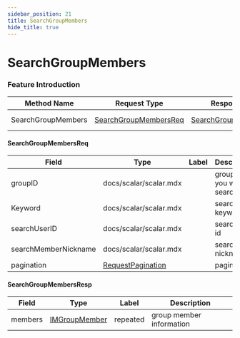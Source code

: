 ```yaml
---
sidebar_position: 21
title: SearchGroupMembers
hide_title: true
---
```


# SearchGroupMembers

### Feature Introduction



| Method Name | Request Type | Response Type | Description |
| ----------- | ------------ | ------------- | ------------- |
| SearchGroupMembers | [SearchGroupMembersReq](docs/group/index.mdx#SearchGroupMembersReq) | [SearchGroupMembersResp](docs/group/index.mdx#SearchGroupMembersResp) | get group request |
 

#### SearchGroupMembersReq
| Field | Type | Label | Description |
| ----- | ---- | ----- | ----------- |
| groupID | docs/scalar/scalar.mdx |  | group id you want to search |
| Keyword | docs/scalar/scalar.mdx |  | search keyword |
| searchUserID | docs/scalar/scalar.mdx |  | search user id |
| searchMemberNickname | docs/scalar/scalar.mdx |  | search user nickname |
| pagination | [RequestPagination](docs/common/index.mdx#RequestPagination) |  | pagination |
 

#### SearchGroupMembersResp
| Field | Type | Label | Description |
| ----- | ---- | ----- | ----------- |
| members | [IMGroupMember](docs/shared/index.mdx#IMGroupMember) | repeated | group member information |


